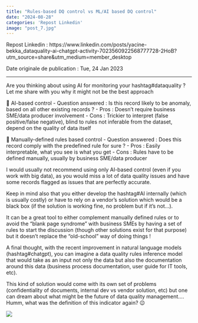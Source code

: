 ---
title: "Rules-based DQ control vs ML/AI based DQ control"
date: "2024-08-28"
categories: 'Repost Linkedin'
image: "post_7.jpg"
---

Repost Linkedin : https://www.linkedin.com/posts/yacine-bekka_dataquality-ai-chatgpt-activity-7023560922568777728-2HoB?utm_source=share&utm_medium=member_desktop

Date originale de publication : Tue, 24 Jan 2023 

---

Are you thinking about using AI for monitoring your hashtag#dataquality ? Let me share with you why it might not be the best approach

🧠 AI-based control
 - Question answered : Is this record likely to be anomaly, based on all other existing records ?
 - Pros : Doesn’t require business SME/data producer involvement
 - Cons : Trickier to interpret (false positive/false negative), blind to rules not inferable from the dataset, depend on the quality of data itself

📜 Manually-defined rules based control
 - Question answered : Does this record comply with the predefined rule for sure ?
 - Pros : Easily interpretable, what you see is what you get
 - Cons : Rules have to be defined manually, usually by business SME/data producer

I would usually not recommend using only AI-based control (even if you work with big data), as you would miss a lot of data quality issues and have some records flagged as issues that are perfectly accurate. 

Keep in mind also that you either develop the hashtag#AI internally (which is usually costly) or have to rely on a vendor's solution which would be a black box (if the solution is working fine, no problem but if it’s not…).

It can be a great tool to either complement manually defined rules or to avoid the “blank page syndrome” with business SMEs by having a set of rules to start the discussion (though other solutions exist for that purpose) but it doesn’t replace the “old-school” way of doing things !

A final thought, with the recent improvement in natural language models (hashtag#chatgpt), you can imagine a data quality rules inference model that would take as an input not only the data but also the documentation around this data (business process documentation, user guide for IT tools, etc).

This kind of solution would come with its own set of problems (confidentiality of documents, internal dev vs vendor solution, etc) but one can dream about what might be the future of data quality management….
Humm, what was the definition of this indicator again? 😉


![](post_7.jpg)